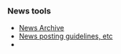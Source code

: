 {{Newsitem|date=18 December 2005 (2005-12-18) CET| author=[[Tobias RundstrÃ¶m]]| title=Hello XMMS2, tell me how you're doing!| text=Good news everyone! [[Release:DrAlban|XMMS2 0.2 DrAlban]] was just released! Long overdue and not really following our release often, release early scheme. To make up for this we have tons of features. Please visit the release page to get more information. Source is available at [http://sf.net/projects/xmms2 sourceforce] as usual. Debian packages will be available in a few days as usual.
}}

{{Newsitem|date=08 December 2005 (2005-12-08) WST| author=[[Sham Chukoury]]| title=Configuration file format changes| text=The configuration file format for ''xmms2d'' (''xmms2.conf'') was changed recently. However ''xmms2d'' will not automatically preserve your configuration settings - instead, it will revert to default settings and subsequently overwrite the configuration file. If you want to preserve your settings, try this command:

 sed -e "s/value/property/g" xmms2.conf>tmp;mv tmp xmms2.conf;

and add a 'version' attribute to the root ''<xmms>'' tag:

 <xmms version="0.02">
}}

{{Newsitem|date=05 December 2005 (2005-12-05) CET|author=[[Tobias RundstrÃ¶m]]|title=GFX artist needed!|text=XMMS2 project seeks a GFX / Web graphic artist. We need to lay down a graphic profile for everything XMMS2 related. Are you interested? Please [[About#Contact_info|contact]] us!
}}

{{Newsitem|date=19 October 2005 (2005-10-19) CLST|author=[[Tobias RundstrÃ¶m]]|title=Not dead yet.|text=We are not dead, the [[Release:DR3|Developer Release 3]] is still being worked on. There are quite a few important fixes in [[User:Anders Gustafsson|anders']] [http://git.xmms.se/?p=xmms2-anders.git;a=summary tree] that will soon end up in -devel and then we'll hopefully make a push to get DR3 out of the door. Keep the patches and [[About#Contact_info|feedback]] coming!
}}

{{Newsitem|date=07 September 2005 (2005-09-07) WST|author=[[Sham Chukoury]]|title=Developer Release 2.2|text=More good news everyone! The XMMS2 Team is releasing another bugfix release of the current Developer Release ([[Release:DR2|DR2]]) called [[Release:DR2.2 | DR2.2]]. 

Some outstanding issues have forced us to release another maintenance release in the DR2 series instead of making a DR3 release, including the fixing of a couple of huge memory leaks. Another annoying bug is that XMMS2 doesn't work at all with newer SQLite (3.2.5 and higher) releases because of a policy change; we were misusing the API and they made such usage fail with a hard error. This has '''not''' been fixed in this maintenance release since it is a major change to our internal API. It will be fixed in the upcoming [[Release:DR3 | DR3]] release.

Source is available at [[Download XMMS2#Source | sourceforge]] as usual.

''XMMS2: it might not be able to prevent natural disasters or government fuckups, but it will play your music awesomely! (and makes your mom rock)''

Now have a nice day!}}
{{Newsitem|date=20 August 2005 (2005-08-20) WST|author=[[Sham Chukoury]]|title=Wiki issues|text=There have been a few changes to the wiki backend and things might still be a bit shaky.. You might encounter this particular scenario:

Clicking on a link to a wiki page (say, page B) from another wiki page (say, page A) might lead you to a URL like ''<nowiki>http://wiki.xmms2.xmms.se/wiki/index.php/Page_B</nowiki>'' and result in a ''404 Page not found'' error. The '/wiki' bit in the URL is erroneous.

To fix this, go back to page A, append '?action=purge' (without quotes) to the URL (i.e. ''<nowiki>http://wiki.xmms2.xmms.se/wiki/index.php/Page_A?action=purge</nowiki>'') and press Enter (or click 'Go' or whatever, to load the URL). This will cause the wiki to purge cached links and re-generate them. This only has to be done once for any broken page, so subsequent users won't have to worry about this.

If you still have any other problems with the wiki (or other XMMS2 pages), please drop by #xmms2 on irc.freenode.net and let us know.

Thanks for your patience.}}
{{Newsitem|date=19 August 2005 (2005-08-19) CET|author=[[Tobias RundstrÃ¶m]]|title=Developer Release 2.1|text=Good news everyone! The XMMS2 Team is releasing a bugfix release of the current Developer Release ([[Release:DR2|DR2]]) called [[Release:DR2.1|DR2.1]]. This corrects some annoyances found by the community, the most prominent of those being an ID3v2.3 parsing error.

This release is compatible with DR2 and will not break the plugin API, medialib or client communication (we think).

Source is available at [[Download XMMS2#Source | sourceforge]] as usual.

Now have a nice day!}}

{{Newsitem|date=4 August 2005 (2005-08-04) CET|author=[[Tobias RundstrÃ¶m]]|title=Developer Release 2|text=Hello intrawebb. The XMMS2 Team is happy to announce the release of XMMS2 [[Release:DR2|Developer Release 2]]. Delayed for a couple of weeks due to summer, beer, (plastic) women and other real life nonsense, we release a feature-packed second version of XMMS2. This release is the direct result of feedback from DR1 on both APIs, functionality and behaviour. We would like to thank everyone who provided us with feedback, patches and encouragement.

To review the ChangeLog please check the [[Release:DR2|Release Page]] and to download source code please surf to the [[Download XMMS2|Download]] page.}}

{{Newsitem|date=30 June 2005 (2005-06-30) CET|author=[[Tobias RundstrÃ¶m]]|title=XMMS2 and the Snake|text=Hello all. We are soon going to release [[Release:DR2|DR2]]. In the mean time you can checkout the [http://www.tobi.nu/ slides] from my presentation I held at [http://www.europython.org EuroPython] about XMMS2. We are also starting to hammer out the offical client. Here is a [http://people.0x63.nu/~andersg/snap-050630-132322.png teaser].}}


===News tools===
* [[News Archive]]
* [[Template_talk:News | News posting guidelines, etc]]
* {{ed|News|news page}}
